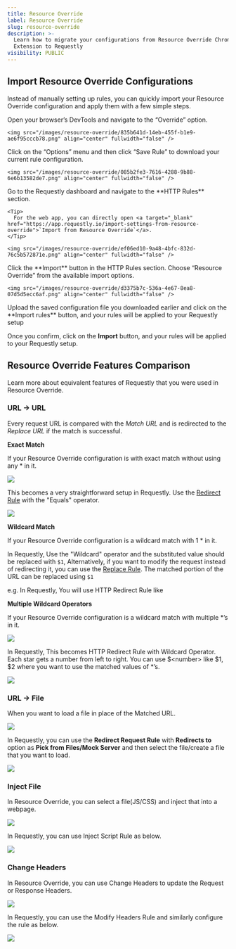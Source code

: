 ```yaml
---
title: Resource Override
label: Resource Override
slug: resource-override
description: >-
  Learn how to migrate your configurations from Resource Override Chrome
  Extension to Requestly
visibility: PUBLIC
---
```

## **Import Resource Override Configurations**

Instead of manually setting up rules, you can quickly import your Resource Override configuration and apply them with a few simple steps.

<Steps>
  <Step title="Go to Developer Tools (DevTools)">
    Open your browser’s DevTools and navigate to the “Override” option.

    <img src="/images/resource-override/835b641d-14eb-455f-b1e9-ae6f95cccb78.png" align="center" fullwidth="false" />
  </Step>

  <Step title="Download Rule Configuration">
    Click on the “Options” menu and then click “Save Rule” to download your current rule configuration.

    <img src="/images/resource-override/085b2fe3-7616-4288-9b88-6e6b13582de7.png" align="center" fullwidth="false" />
  </Step>

  <Step title="Open Requestly Dashboard">
    Go to the Requestly dashboard and navigate to the **HTTP Rules** section.

    <Tip>
      For the web app, you can directly open <a target="_blank" href="https://app.requestly.io/import-settings-from-resource-override">`Import from Resource Override`</a>.
    </Tip>

    <img src="/images/resource-override/ef06ed10-9a48-4bfc-832d-76c5b572871e.png" align="center" fullwidth="false" />
  </Step>

  <Step title="Click on “Import” and select “Resource Override”">
    Click the **Import** button in the HTTP Rules section. Choose “Resource Override” from the available import options.

    <img src="/images/resource-override/d3375b7c-536a-4e67-8ea8-07d5d5ecc6af.png" align="center" fullwidth="false" />
  </Step>

  <Step title="Upload Your Configuration and click Import">
    Upload the saved configuration file you downloaded earlier and click on the **Import rules** button, and your rules will be applied to your Requestly setup
  </Step>
</Steps>

Once you confirm, click on the **Import** button, and your rules will be applied to your Requestly setup.

## **Resource Override Features Comparison**

Learn more about equivalent features of Requestly that you were used in Resource Override.

### **URL → URL**

Every request URL is compared with the *Match URL* and is redirected to the *Replace URL* if the match is successful.

**Exact Match**

If your Resource Override configuration is with exact match without using any \* in it.

<img src="/images/resource-override/fbf8b401-87d1-49d9-8990-ca8fee5e51f4.png" align="center" fullwidth="false" />

This becomes a very straightforward setup in Requestly. Use the [Redirect Rule](/general/http-rules/rule-types/redirect-rule) with the "Equals" operator.

<img src="/images/resource-override/536cdadb-a153-4a55-a1b9-1ab35b58271c.png" align="center" fullwidth="false" />

**Wildcard Match**

If your Resource Override configuration is a wildcard match with 1 \* in it.

In Requestly, Use the "Wildcard" operator and the substituted value should be replaced with `$1`, Alternatively, if you want to modify the request instead of redirecting it, you can use the <a target="_blank" href="/general/http-rules/rule-types/replace-strings">Replace Rule</a>. The matched portion of the URL can be replaced using `$1`

e.g. In Requestly, You will use HTTP Redirect Rule like

**Multiple Wildcard Operators**

If your Resource Override configuration is a wildcard match with multiple \*’s in it.

<img src="/images/resource-override/1a75a7c3-f947-43c1-8c57-13a84f617794.png" align="center" fullwidth="false" />

In Requestly, This becomes HTTP Redirect Rule with Wildcard Operator. Each star gets a number from left to right. You can use $\<number> like $1, $2 where you want to use the matched values of \*’s.

<img src="/images/resource-override/117bbd33-cf1a-4203-96ed-c606d63d3dbf.png" align="center" fullwidth="false" />

### URL → File

When you want to load a file in place of the Matched URL.

<img src="/images/resource-override/9b2bd712-a83b-4e55-ac36-fd183ee98475.png" align="center" fullwidth="false" />

In Requestly, you can use the **Redirect Request Rule** with **Redirects to** option as **Pick from Files/Mock Server** and then select the file/create a file that you want to load.

<img src="/images/resource-override/07f033fd-22b3-49fa-9c57-d45e21e086ed.png" align="center" fullwidth="false" />

### Inject File

In Resource Override, you can select a file(JS/CSS) and inject that into a webpage.

<img src="/images/resource-override/83f33f5c-20ee-4b83-9e53-76a97fc4d54d.png" align="center" fullwidth="false" />

In Requestly, you can use Inject Script Rule as below.

<img src="/images/resource-override/5c302e15-3474-4f73-9b27-0271dbb26042.png" align="center" fullwidth="false" />

### Change Headers

In Resource Override, you can use Change Headers to update the Request or Response Headers.

<img src="/images/resource-override/71b8ec68-1966-410f-84ff-1968e11e58d9.png" align="center" fullwidth="false" />

In Requestly, you can use the Modify Headers Rule and similarly configure the rule as below.

<img src="/images/resource-override/589051b6-3f02-4885-b1c7-b98746596713.png" align="center" fullwidth="false" />
